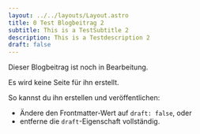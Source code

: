 ```yaml
---
layout: ../../layouts/Layout.astro
title: 0 Test Blogbeitrag 2
subtitle: This is a TestSubtitle 2
description: This is a Testdescription 2
draft: false
---
```


Dieser Blogbeitrag ist noch in Bearbeitung.

Es wird keine Seite für ihn erstellt.

So kannst du ihn erstellen und veröffentlichen:

- Ändere den Frontmatter-Wert auf `draft: false`, oder
- entferne die `draft`-Eigenschaft vollständig.